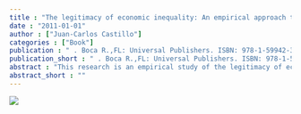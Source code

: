 ```yaml
---
title : "The legitimacy of economic inequality: An empirical approach to the case of Chile"
date : "2011-01-01"
author : ["Juan-Carlos Castillo"]
categories : ["Book"]
publication : " . Boca R.,FL: Universal Publishers. ISBN: 978-1-59942-376-0"
publication_short : " . Boca R.,FL: Universal Publishers. ISBN: 978-1-59942-376-0"
abstract : "This research is an empirical study of the legitimacy of economic inequality with a focus on the case of Chile. Chile is an appealing case study in this regard because it has been one of the countries with the highest indexes of economic inequality over the past several decades. Theoretical perspectives based on the rational interest of the median voter have pointed out a negative association between high levels of inequality and legitimacy. Nevertheless, empirical evidence indicates that an unequal distribution of income is not necessarily challenged by the majority of a society, a phenomenon associated with the concept of legitimacy of economic inequality. Most empirical studies of this topic to date have considered social contexts that are not characterized by (comparatively) high levels of income inequality; thus, the impact of the level of inequality on its legitimacy remains largely unclear. The present study aimed at bridging this research gap, guided by the question: How do high levels of income inequality in a society influence the legitimacy of economic inequality? Using data obtained by comparative public opinion projects including the International Social Survey Program (ISSP) and the International Social Justice Project (ISJP), this research considered individual preferences for occupational earnings inequality (the just earnings gap) as the main object of study. The central hypothesis was that individual preferences are strongly influenced by contextual standards such as the current income distribution, leading individuals of countries with high levels of inequality to have stronger average preferences for economic inequality (the so-called existential argument). Empirical evidence of legitimacy was related to two central dimensions based on David Beetham's multidimensional concept of legitimacy: (a) consensus regarding the inequality in the distribution of earnings in Chile and (b) the impact of the country level of income inequality on individual preferences for a larger just earnings gap. The empirical analysis provided partial evidence regarding the consensus about inequality in Chile, whereas in an international comparative framework, countries with higher levels of income inequality showed a stronger preference for a larger just earnings gap."
abstract_short : ""
---
```

![](https://images-na.ssl-images-amazon.com/images/I/411OcS-XScL._SX382_BO1,204,203,200_.jpg)
